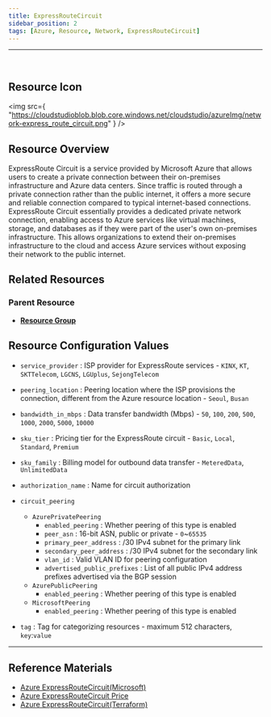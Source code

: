 ```yaml
---
title: ExpressRouteCircuit
sidebar_position: 2
tags: [Azure, Resource, Network, ExpressRouteCircuit]
---
```


<hr />
<br />

## Resource Icon

<img
    src={
        "https://cloudstudioblob.blob.core.windows.net/cloudstudio/azureImg/network-express_route_circuit.png"
    }
/>

## Resource Overview

ExpressRoute Circuit is a service provided by Microsoft Azure that allows users to create a private connection between their on-premises infrastructure and Azure data centers. 
Since traffic is routed through a private connection rather than the public internet, it offers a more secure and reliable connection compared to typical internet-based connections.
ExpressRoute Circuit essentially provides a dedicated private network connection, enabling access to Azure services like virtual machines, storage, and databases as if they were part of the user's own on-premises infrastructure. 
This allows organizations to extend their on-premises infrastructure to the cloud and access Azure services without exposing their network to the public internet.

## Related Resources

### Parent Resource

-   [**Resource Group**](https://docs.cstudio.app/docs/resource/azure/Base/ResourceGroup)

## Resource Configuration Values

-   `service_provider` : ISP provider for ExpressRoute services - `KINX`, `KT`, `SKTTelecom`, `LGCNS`, `LGUplus`, `SejongTelecom`

-   `peering_location` : Peering location where the ISP provisions the connection, different from the Azure resource location - `Seoul`, `Busan`

-   `bandwidth_in_mbps` : Data transfer bandwidth (Mbps) - `50`, `100`, `200`, `500`, `1000`, `2000`, `5000`, `10000`

-   `sku_tier` : Pricing tier for the ExpressRoute circuit - `Basic`, `Local`, `Standard`, `Premium`

-   `sku_family` : Billing model for outbound data transfer - `MeteredData`, `UnlimitedData`

-   `authorization_name` : Name for circuit authorization

-   `circuit_peering`

    -   `AzurePrivatePeering`
        -   `enabled_peering` : Whether peering of this type is enabled
        -   `peer_asn` : 16-bit ASN, public or private - `0`~`65535`
        -   `primary_peer_address` : /30 IPv4 subnet for the primary link
        -   `secondary_peer_address` : /30 IPv4 subnet for the secondary link
        -   `vlan_id` : Valid VLAN ID for peering configuration
        -   `advertised_public_prefixes` : List of all public IPv4 address prefixes advertised via the BGP session
    -   `AzurePublicPeering`
        -   `enabled_peering` : Whether peering of this type is enabled
    -   `MicrosoftPeering`
        -   `enabled_peering` : Whether peering of this type is enabled

-   `tag` : Tag for categorizing resources - maximum 512 characters, `key`:`value`

---

## Reference Materials

-   [Azure ExpressRouteCircuit(Microsoft)](https://learn.microsoft.com/ko-kr/azure/expressroute/expressroute-circuit-peerings#circuits)
-   [Azure ExpressRouteCircuit Price](https://azure.microsoft.com/en-us/pricing/details/expressroute/)
-   [Azure ExpressRouteCircuit(Terraform)](https://registry.terraform.io/providers/hashicorp/azurerm/latest/docs/resources/express_route_circuit)
